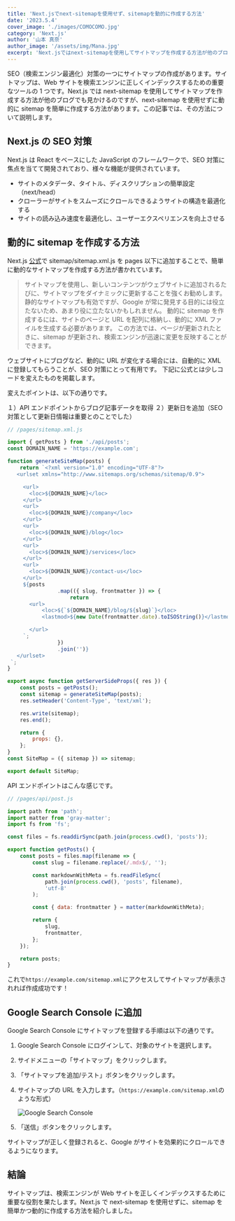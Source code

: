 ---
title: 'Next.jsでnext-sitemapを使用せず、sitemapを動的に作成する方法'
date: '2023.5.4'
cover_image: './images/COMOCOMO.jpg'
category: 'Next.js'
author: '山本 真奈'
author_image: '/assets/img/Mana.jpg'
excerpt: 'Next.jsではnext-sitemapを使用してサイトマップを作成する方法が他のブログでも見かけるのですが、next-sitemapを使用せずに動的にsitemapを簡単に作成する方法があるのでご紹介します'
---

SEO（検索エンジン最適化）対策の一つにサイトマップの作成があります。サイトマップは、Web サイトを検索エンジンに正しくインデックスするための重要なツールの 1 つです。Next.js では next-sitemap を使用してサイトマップを作成する方法が他のブログでも見かけるのですが、next-sitemap を使用せずに動的に sitemap を簡単に作成する方法があります。この記事では、その方法について説明します。

## Next.js の SEO 対策

Next.js は React をベースにした JavaScript のフレームワークで、SEO 対策に焦点を当てて開発されており、様々な機能が提供されています。

- サイトのメタデータ、タイトル、ディスクリプションの簡単設定（next/head）
- クローラーがサイトをスムーズにクロールできるようサイトの構造を最適化する
- サイトの読み込み速度を最適化し、ユーザーエクスペリエンスを向上させる

## 動的に sitemap を作成する方法

Next.js [公式](https://nextjs.org/learn/seo/crawling-and-indexing/xml-sitemaps)で sitemap/sitemap.xml.js を pages 以下に追加することで、簡単に動的なサイトマップを作成する方法が書かれています。

> サイトマップを使用し、新しいコンテンツがウェブサイトに追加されるたびに、サイトマップをダイナミックに更新することを強くお勧めします。
> 静的なサイトマップも有効ですが、Google が常に発見する目的には役立たないため、あまり役に立たないかもしれません。
> 動的に sitemap を作成するには、サイトのページと URL を配列に格納し、動的に XML ファイルを生成する必要があります。
> この方法では、ページが更新されたときに、sitemap が更新され、検索エンジンが迅速に変更を反映することができます。

ウェブサイトにブログなど、動的に URL が変化する場合には、自動的に XML に登録してもらうことが、SEO 対策にとって有用です。
下記に公式とは少しコードを変えたものを掲載します。

変えたポイントは、以下の通りです。

１）API エンドポイントからブログ記事データを取得
２）更新日を追加（SEO 対策として更新日情報は重要とのことでした）

```js
// /pages/sitemap.xml.js

import { getPosts } from './api/posts';
const DOMAIN_NAME = 'https://example.com';

function generateSiteMap(posts) {
	return `<?xml version="1.0" encoding="UTF-8"?>
   <urlset xmlns="http://www.sitemaps.org/schemas/sitemap/0.9">

     <url>
       <loc>${DOMAIN_NAME}</loc>
     </url>
	 <url>
       <loc>${DOMAIN_NAME}/company</loc>
     </url>
	 <url>
       <loc>${DOMAIN_NAME}/blog</loc>
     </url>
	 <url>
       <loc>${DOMAIN_NAME}/services</loc>
     </url>
     <url>
       <loc>${DOMAIN_NAME}/contact-us</loc>
     </url>
     ${posts
				.map(({ slug, frontmatter }) => {
					return `
       <url>
           <loc>${`${DOMAIN_NAME}/blog/${slug}`}</loc>
		   <lastmod>${new Date(frontmatter.date).toISOString()}</lastmod>

       </url>
     `;
				})
				.join('')}
   </urlset>
 `;
}

export async function getServerSideProps({ res }) {
	const posts = getPosts();
	const sitemap = generateSiteMap(posts);
	res.setHeader('Content-Type', 'text/xml');

	res.write(sitemap);
	res.end();

	return {
		props: {},
	};
}
const SiteMap = ({ sitemap }) => sitemap;

export default SiteMap;
```

API エンドポイントはこんな感じです。

```js
// /pages/api/post.js

import path from 'path';
import matter from 'gray-matter';
import fs from 'fs';

const files = fs.readdirSync(path.join(process.cwd(), 'posts'));

export function getPosts() {
	const posts = files.map(filename => {
		const slug = filename.replace(/.mdx$/, '');

		const markdownWithMeta = fs.readFileSync(
			path.join(process.cwd(), 'posts', filename),
			'utf-8'
		);

		const { data: frontmatter } = matter(markdownWithMeta);

		return {
			slug,
			frontmatter,
		};
	});

	return posts;
}
```

これで`https://example.com/sitemap.xml`にアクセスしてサイトマップが表示されれば作成成功です！

## Google Search Console に追加

Google Search Console にサイトマップを登録する手順は以下の通りです。

1. Google Search Console にログインして、対象のサイトを選択します。
2. サイドメニューの「サイトマップ」をクリックします。
3. 「サイトマップを追加/テスト」ボタンをクリックします。
4. サイトマップの URL を入力します。（`https://example.com/sitemap.xml`のような形式）

   ![Google Search Console](./images/console.webp 'Google Search Console')

5. 「送信」ボタンをクリックします。

サイトマップが正しく登録されると、Google がサイトを効果的にクロールできるようになります。

## 結論

サイトマップは、検索エンジンが Web サイトを正しくインデックスするために重要な役割を果たします。Next.js で next-sitemap を使用せずに、sitemap を簡単かつ動的に作成する方法を紹介しました。
